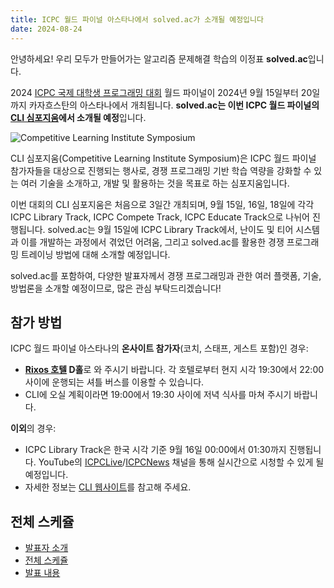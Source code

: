 ```yaml
---
title: ICPC 월드 파이널 아스타나에서 solved.ac가 소개될 예정입니다
date: 2024-08-24
---
```


안녕하세요! 우리 모두가 만들어가는 알고리즘 문제해결 학습의 이정표 **solved.ac**입니다.

2024 [ICPC 국제 대학생 프로그래밍 대회](https://icpc.global/) 월드 파이널이 2024년 9월 15일부터 20일까지 카자흐스탄의 아스타나에서 개최됩니다. **solved.ac는 이번 ICPC 월드 파이널의 [CLI 심포지움](https://cli.u.icpc.global/)에서 소개될 예정**입니다.

![Competitive Learning Institute Symposium](.clis.png)

CLI 심포지움(Competitive Learning Institute Symposium)은 ICPC 월드 파이널 참가자들을 대상으로 진행되는 행사로, 경쟁 프로그래밍 기반 학습 역량을 강화할 수 있는 여러 기술을 소개하고, 개발 및 활용하는 것을 목표로 하는 심포지움입니다.

이번 대회의 CLI 심포지움은 처음으로 3일간 개최되며, 9월 15일, 16일, 18일에 각각 ICPC Library Track, ICPC Compete Track, ICPC Educate Track으로 나뉘어 진행됩니다. solved.ac는 9월 15일에 ICPC Library Track에서, 난이도 및 티어 시스템과 이를 개발하는 과정에서 겪었던 어려움, 그리고 solved.ac를 활용한 경쟁 프로그래밍 트레이닝 방법에 대해 소개할 예정입니다.

solved.ac를 포함하여, 다양한 발표자께서 경쟁 프로그래밍과 관한 여러 플랫폼, 기술, 방법론을 소개할 예정이므로, 많은 관심 부탁드리겠습니다!

## 참가 방법

ICPC 월드 파이널 아스타나의 **온사이트 참가자**(코치, 스태프, 게스트 포함)인 경우:

- **[Rixos 호텔](https://maps.app.goo.gl/dMSpaGVi8xzbf7Vg7) D홀**로 와 주시기 바랍니다. 각 호텔로부터 현지 시각 19:30에서 22:00 사이에 운행되는 셔틀 버스를 이용할 수 있습니다.
- CLI에 오실 계획이라면 19:00에서 19:30 사이에 저녁 식사를 마쳐 주시기 바랍니다.

**이외**의 경우:

- ICPC Library Track은 한국 시각 기준 9월 16일 00:00에서 01:30까지 진행됩니다. YouTube의 [ICPCLive](https://www.youtube.com/@ICPCLive)/[ICPCNews](https://www.youtube.com/@ICPCNews) 채널을 통해 실시간으로 시청할 수 있게 될 예정입니다.
- 자세한 정보는 [CLI 웹사이트](https://cli.u.icpc.global/)를 참고해 주세요.

## 전체 스케쥴

<CLISSchedule2024 />

- [발표자 소개](https://cli.u.icpc.global/biographies/)
- [전체 스케쥴](https://cli.u.icpc.global/astana-2024/)
- [발표 내용](https://docs.google.com/document/d/1GtydUYVq8CjtYBJB0jxo6BUXJrCMDB-1gY7N0DQodms/edit)
